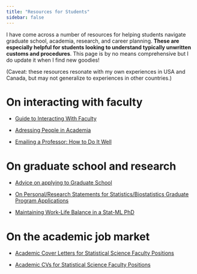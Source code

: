 ```yaml
---
title: "Resources for Students"
sidebar: false
---
```



I have come across a number of resources for helping students navigate graduate school, academia, research, and career planning. **These are especially helpful for students looking to understand typically unwritten customs and procedures**. This page is by no means comprehensive but I do update it when I find new goodies! 

(Caveat: these resources resonate with my own experiences in USA and Canada, but may not generalize to experiences in other countries.)


# On interacting with faculty 

- [Guide to Interacting With Faculty](https://shomir.net/teaching_faq.html)
  
- [Adressing People in Academia](https://www.datapedagogy.com/posts/2020-07-28-address-people-academia/) 

- [Emailing a Professor: How to Do It Well](https://shomir.net/emailing_a_professor.html)

# On graduate school and research

- [Advice on applying to Graduate School](https://dajmcdon.github.io/grad-school-pointers/)

- [On Personal/Research Statements for Statistics/Biostatistics Graduate Program Applications](https://forum.thegradcafe.com/topic/44907-before-you-start-agonizing-over-your-personalresearch-statement-for-stat-or-biostat-read-this/)

- [Maintaining Work-Life Balance in a Stat-ML PhD](http://stat.cmu.edu/~aramdas/checklists/aadi-balance-checklist.pdf)

# On the academic job market 

- [Academic Cover Letters for Statistical Science Faculty Positions](http://drsherrirose.org/academic-cover-letters-for-statistical-science-faculty-positions)

- [Academic CVs for Statistical Science Faculty Positions](http://drsherrirose.org/academic-cvs-for-statistical-science-faculty-positions)

